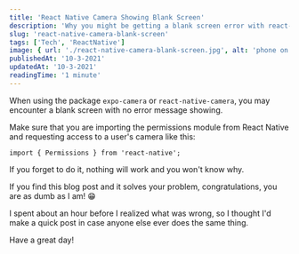 ```yaml
---
title: 'React Native Camera Showing Blank Screen'
description: 'Why you might be getting a blank screen error with react-native-camera or expo-camera'
slug: 'react-native-camera-blank-screen'
tags: ['Tech', 'ReactNative']
image: { url: './react-native-camera-blank-screen.jpg', alt: 'phone on table' }
publishedAt: '10-3-2021'
updatedAt: '10-3-2021'
readingTime: '1 minute'
---
```


When using the package `expo-camera` or `react-native-camera`, you may encounter a blank screen with no error message showing.

Make sure that you are importing the permissions module from React Native and requesting access to a user's camera like this:

`import { Permissions } from 'react-native';`

If you forget to do it, nothing will work and you won't know why.

If you find this blog post and it solves your problem, congratulations, you are as dumb as I am! 😁

I spent about an hour before I realized what was wrong, so I thought I'd make a quick post in case anyone else ever does the same thing.

Have a great day!
